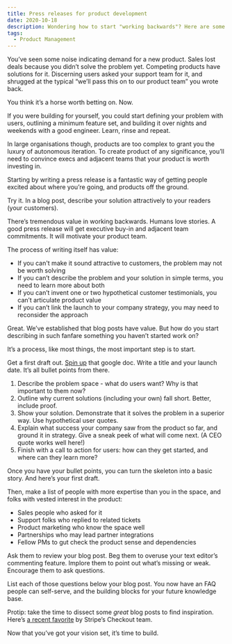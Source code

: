 ```yaml
---
title: Press releases for product development
date: 2020-10-18
description: Wondering how to start "working backwards"? Here are some pointers.
tags:
  - Product Management
---
```


You’ve seen some noise indicating demand for a new product. Sales lost deals because you didn’t solve the problem yet. Competing products have solutions for it. Discerning users asked your support team for it, and shrugged at the typical “we’ll pass this on to our product team” you wrote back. 

You think it’s a horse worth betting on. Now.

If you were building for yourself, you could start defining your problem with users, outlining a minimum feature set, and building it over nights and weekends with a good engineer. Learn, rinse and repeat. 

In large organisations though, products are too complex to grant you the luxury of autonomous iteration. To create product of any significance, you’ll need to convince execs and adjacent teams that your product is worth investing in. 

Starting by writing a press release is a fantastic way of getting people excited about where you’re going, and products off the ground. 

Try it. In a blog post, describe your solution attractively to your readers (your customers). 

There’s tremendous value in working backwards. Humans love stories. A good press release will get executive buy-in and adjacent team commitments. It will motivate your product team. 

The process of writing itself has value:

* If you can't make it sound attractive to customers, the problem may not be worth solving
* If you can’t describe the problem and your solution in simple terms, you need to learn more about both
* If you can’t invent one or two hypothetical customer testimonials, you can’t articulate product value 
* If you can’t link the launch to your company strategy, you may need to reconsider the approach

Great. We’ve established that blog posts have value. But how do you start describing in such fanfare something you haven’t started work on?

It’s a process, like most things, the most important step is to start.

Get a first draft out. [Spin up](https://docs.new) that google doc. Write a title and your launch date. It’s all bullet points from there. 

1. Describe the problem space - what do users want? Why is that important to them now? 
2. Outline why current solutions (including your own) fall short. Better, include proof. 
3. Show your solution. Demonstrate that it solves the problem in a superior way. Use hypothetical user quotes. 
4. Explain what success your company saw from the product so far, and ground it in strategy. Give a sneak peek of what will come next. (A CEO quote works well here!) 
5. Finish with a call to action for users: how can they get started, and where can they learn more? 

Once you have your bullet points, you can turn the skeleton into a basic story. And here’s your first draft. 

Then, make a list of people with more expertise than you in the space, and folks with vested interest in the product: 
* Sales people who asked for it
* Support folks who replied to related tickets 
* Product marketing who know the space well
* Partnerships who may lead partner integrations
* Fellow PMs to gut check the product sense and dependencies

Ask them to review your blog post. Beg them to overuse your text editor’s commenting feature. Implore them to point out what’s missing or weak. Encourage them to ask questions. 

List each of those questions below your blog post. You now have an FAQ people can self-serve, and the building blocks for your future knowledge base. 

Protip: take the time to dissect some _great_ blog posts to find inspiration. Here’s [a recent favorite](https://hyp.is/go?url=https%3A%2F%2Fstripe.com%2Fblog%2Fcheckout&group=__world__) by Stripe’s Checkout team. 

Now that you’ve got your vision set, it’s time to build.
